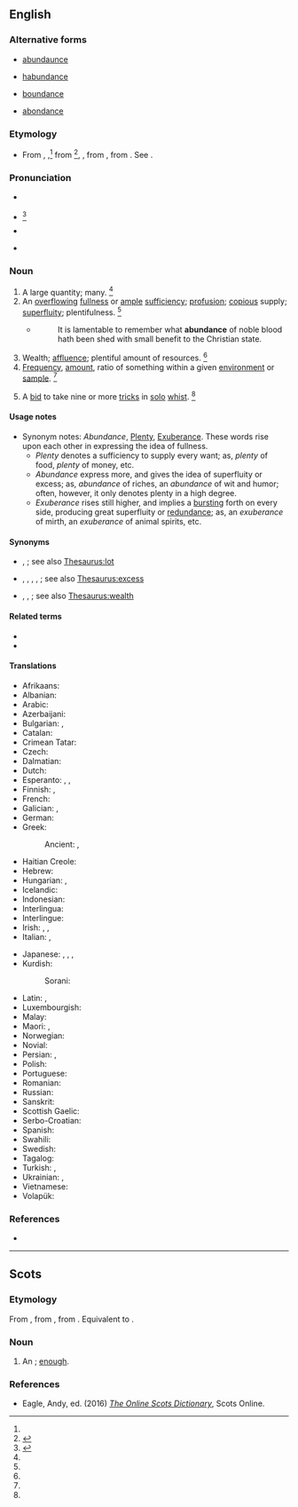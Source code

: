 ==English==
{{wikipedia}}

===Alternative forms===
* {{qualifier|obsolete}} [[abundaunce]]
* {{qualifier|obsolete}} [[habundance]]
* {{qualifier|obsolete}} [[boundance]]
* {{qualifier|card games}} [[abondance]]

===Etymology===
* From {{inh|en|enm|abundaunce}}, {{m|enm|habaundance}},<ref name=WI3/> from {{der|en|fro|habundance}}<ref name=SOED>{{R:SOED5|page=10}}</ref>, {{m|fro|abondance}}, from {{der|en|la|abundantia||fullness, plenty}}, from {{m|la|abundō||to overflow}}. See {{m|en|abound}}.

===Pronunciation===
* {{a|RP}} {{IPA|en|/əˈbʌn.dn̩s/}}
* {{a|US}} {{IPA|en|/əˈbʌn.dn̩s/|/əˈbʌn.dn̩ts/|/əˈbn̩.dn̩s/}}<ref name=WI3>{{R:MW3 1976|page=8}}</ref>
* {{a|Malaysia|Singapore}} {{IPA|en|/əˈbɑn.dənts/}}
* {{audio|en|en-us-abundance.ogg|Audio (US)}}

===Noun===
{{en-noun|~}}

# A large quantity; many. {{defdate|First attested around 1150 to 1350.}}<ref name=SOED/>
# An [[overflowing]] [[fullness]] or [[ample]] [[sufficiency]]; [[profusion]]; [[copious]] supply; [[superfluity]]; plentifulness. {{defdate|First attested around 1350 to 1470.}}<ref name=SOED/>
#* {{rfdatek|en|Sir Walter Raleigh}}
#*: It is lamentable to remember what '''abundance''' of noble blood hath been shed with small benefit to the Christian state.
# Wealth; [[affluence]]; plentiful amount of resources. {{defdate|First attested around 1350 to 1470.}}<ref name=SOED/>
# [[frequency|Frequency]], [[amount]], ratio of something within a given [[environment]] or [[sample]]. {{defdate|First attested in the late 19<sup>th</sup> century.}}<ref name=SOED/>
# {{lb|en|card games}} A [[bid]] to take nine or more [[trick]]s in [[solo]] [[whist]]. {{defdate|First attested in the late 19<sup>th</sup> century.}}<ref name=SOED/>

====Usage notes====
* Synonym notes: ''Abundance'', [[plenty|Plenty]], [[exuberance|Exuberance]]. These words rise upon each other in expressing the idea of fullness.
** ''Plenty'' denotes a sufficiency to supply every want; as, ''plenty'' of food, ''plenty'' of money, etc.
** ''Abundance'' express more, and gives the idea of superfluity or excess; as, ''abundance'' of riches, an ''abundance'' of wit and humor; often, however, it only denotes plenty in a high degree.
** ''Exuberance'' rises still higher, and implies a [[bursting]] forth on every side, producing great superfluity or [[redundance]]; as, an ''exuberance'' of mirth, an ''exuberance'' of animal spirits, etc.

====Synonyms====
* {{sense|large quantity}} {{l|en|heap}}, {{l|en|load}}; see also [[Thesaurus:lot]]
* {{sense|ample sufficiency}} {{l|en|exuberance}}, {{l|en|copiousness}}, {{l|en|overflow}}, {{l|en|plenteousness}}, {{l|en|plenty}}; see also [[Thesaurus:excess]]
* {{sense|plentiful amount of resources}} {{l|en|riches}}, {{l|en|affluence}}, {{l|en|wealth}}; see also [[Thesaurus:wealth]]

====Related terms====
* {{l|en|abound}}
* {{l|en|abundant}}

====Translations====
{{trans-top|ample sufficiency}}
* Afrikaans: {{t|af|oorvloed}}
* Albanian: {{t+|sq|bollëk|f}}
* Arabic: {{t|ar|كثرة|f}}
* Azerbaijani: {{t+|az|bolluq}}
* Bulgarian: {{t+|bg|обилие}}, {{t+|bg|изобилие}}
* Catalan: {{t+|ca|abundància|f}}
* Crimean Tatar: {{t|crh|bereket}}
* Czech: {{t+|cs|hojnost|f}}
* Dalmatian: {{t|dlm|bonduanza|f}}
* Dutch: {{t+|nl|overvloed}}
* Esperanto: {{t|eo|sufiĉego}}, {{t+|eo|abundo}}, {{t+|eo|abundeco}}
* Finnish: {{t+|fi|runsaus}}, {{t+|fi|yltäkylläisyys}}
* French: {{t+|fr|abondance|f}}
* Galician: {{t|gl|abundancia|f}}, {{t|gl|fartura|f}}
* German: {{t+|de|Überfluss|m}}
* Greek:
*: Ancient: {{t|grc|περισσεία|f}}, {{t|grc|δαψίλεια|f}}
* Haitian Creole: {{t|ht|abondans}}
* Hebrew: {{t+|he|שפע|m|tr=shéfa’}}
* Hungarian: {{t+|hu|bőség}}, {{t+|hu|áradat}}
* Icelandic: {{t+|is|gnægð|f}}
* Indonesian: {{t|id|limpah-ruah}}
* Interlingua: {{t|ia|abundantia}}
* Interlingue: {{t|ie|abundantie}}
* Irish: {{t|ga|líonmhaireacht|f}}, {{t|ga|raidhse|f}}, {{t|ga|flúirse|f}}
* Italian: {{t+|it|abbondanza}}, {{t+|it|cuccagna|f}}
{{trans-mid}}
* Japanese: {{t+|ja|大量|tr=tairyō|sc=Jpan}}, {{t+|ja|多量|tr=taryō|sc=Jpan}}, {{t+|ja|豊富|tr=hōfu|sc=Jpan}}, {{t+|ja|過剰|tr=kajō|sc=Jpan}}
* Kurdish:
*: Sorani: {{t+|ku|زۆری|sc=ku-Arab}}
* Latin: {{t+|la|cōpia|f}}, {{t|la|abundantia|f}}
* Luxembourgish: {{t|lb|Iwwerfloss|m}}
* Malay: {{t|ms|kelimpahan}}
* Maori: {{t|mi|ranea}}, {{t|mi|harahara}}
* Norwegian: {{t|no|overflod|c}}
* Novial: {{t|nov|abundo}}
* Persian: {{t+|fa|فراوانی|tr=farāvānī}}, {{t+|fa|فزونی|tr=fozūnī}}
* Polish: {{t+|pl|obfitość|f}}
* Portuguese: {{t+|pt|abundância|f}}
* Romanian: {{t+|ro|abundență|f}}
* Russian: {{t+|ru|изоби́лие|n}}
* Sanskrit: {{t+|sa|आयात|n}}
* Scottish Gaelic: {{t|gd|pailteas|m}}
* Serbo-Croatian: {{t|sh|изобиље|n|tr=izobilje}}
* Spanish: {{t+|es|abundancia}}
* Swahili: {{t+|sw|wingi}}
* Swedish: {{t+|sv|överflöd|c}}
* Tagalog: {{t|tl|kasaganaan}}
* Turkish: {{t+|tr|bolluk}}, {{t+|tr|varlık}} {{qualifier|jeology}}
* Ukrainian: {{t|uk|рясно́та|f}}, {{t|uk|рясо́та|f}}
* Vietnamese: {{t+|vi|phong phú}}
* Volapük: {{t+|vo|bundan}}
{{trans-bottom}}

===References===
<references/>
* {{R:Webster 1913}}

----

==Scots==

===Etymology===
From {{inh|sco|enm|abundaunce}}, from {{der|sco|fro|habundance}}, from {{der|sco|la|abundantia}}. Equivalent to {{suffix|sco|abund|ance}}.

===Noun===
{{sco-noun|s}}

# An {{l|en|abundance}}; [[enough]].

===References===
* Eagle, Andy, ed. (2016) ''[http://scots-online.org/dictionary/index.asp The Online Scots Dictionary]'', Scots Online.